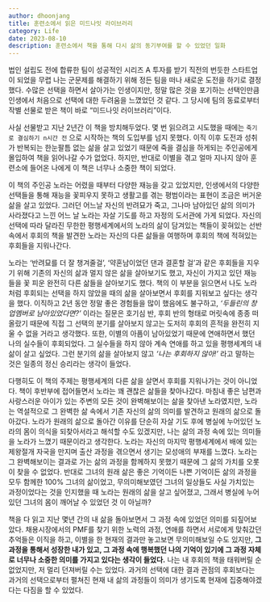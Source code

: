 ```yaml
---
author: dhoonjang
title: 훈련소에서 읽은 미드나잇 라이브러리
category: Life
date: 2023-08-10
description: 훈련소에서 책을 통해 다시 삶의 동기부여를 할 수 있었던 일화
---
```


법인 설립도 전에 합류한 팀이 성공적인 시리즈 A 투자를 받기 직전의 번듯한 스타트업이 되었을 무렵 나는 군문제를 해결하기 위해 정든 팀을 떠나 새로운 도전을 하기로 결정했다. 수많은 선택을 하면서 살아가는 인생이지만, 정말 많은 것을 포기하는 선택인만큼 인생에서 처음으로 선택에 대한 두려움을 느꼈었던 것 같다. 그 당시에 팀의 동료로부터 작별 선물로 받은 책이 바로 “미드나잇 러이브러리”이다.

사실 선물받고 지난 2년간 이 책을 방치해두었다. 몇 번 읽으려고 시도했을 때에는 `죽기로 결심하기 n시간 전` 으로 시작하는 책의 도입부를 넘지 못했다. 이직 이후 도전과 성취가 반복되는 한눈팔틈 없는 삶을 살고 있었기 때문에 죽을 결심을 하게되는 주인공에게 몰입하여 책을 읽어나갈 수가 없었다. 하지만, 반대로 이별을 겪고 얼마 지나지 않아 훈련소에 들어온 나에게 이 책은 너무나 소중한 책이 되었다.

이 책의 주인공 노라는 어렸을 때부터 다양한 재능을 갖고 있었지만, 인생에서의 다양한 선택들을 통해 재능을 꽃피우지 못하고 생활고를 겪는 평범이라는 표현이 조금은 버거운 삶을 살고 있었다. 그러던 어느날 자신의 반려묘가 죽고, 그나마 남아있던 삶의 의미가 사라졌다고 느낀 어느 날 노라는 자살 기도를 하고 자정의 도서관에 가게 되었다. 자신의 선택에 따라 달라진 무한한 평행세계에서의 노라의 삶이 담겨있는 책들이 꽂혀있는 선반 속에서 후회의 책을 발견한 노라는 자신의 다른 삶들을 여행하며 후회의 책에 적혀있는 후회들을 지워나간다.

노라는 ‘반려묘를 더 잘 챙겨줄걸’, ‘약혼남이었던 댄과 결혼할 걸’과 같은 후회들을 지우기 위해 기존의 자신의 삶과 멀지 않은 삶을 살아보기도 했고, 자신이 가지고 있던 재능들을 꽃 피운 완전히 다른 삶들을 살아보기도 했다. 책의 이 부분을 읽으면서 나도 노라처럼 후회되는 선택을 하지 않았을 때의 삶을 살아보면서 후회를 지워보고 싶다는 생각을 했다. 이직하고 2년 동안 정말 좋은 경험들을 많이 했음에도 불구하고, _‘두들린의 창업멤버로 남아있었다면?’_ 이라는 질문은 호기심 반, 후회 반의 형태로 머릿속에 종종 떠올랐기 때문에 직접 그 선택의 분기를 살아보지 않고는 도저히 후회의 흔적을 완전히 지울 수 없을 거라고 생각했다. 또한, 이별의 아픔이 남아있었기 때문에 연애하면서 했던 나의 실수들이 후회되었다. 그 실수들을 하지 않아 계속 연애를 하고 있을 평행세계의 내 삶이 살고 싶었다. 그런 분기의 삶을 살아보지 않고 _‘나는 후회하지 않아!’_ 라고 말하는 것은 일종의 정신 승리라는 생각이 들었다.

다행히도 이 책의 주제는 평행세계의 다른 삶을 살면서 후회를 지워나가는 것이 아니었다. 책이 후반부에 접어들면서 노라는 꽤 괜찮은 삶들을 찾아나갔다. 마침내 좋은 남편과 사랑스러운 아이가 있는 주변의 모든 것이 완벽해보이는 삶을 찾아낸 노라였지만, 노라는 역설적으로 그 완벽한 삶 속에서 기존 자신의 삶의 의미를 발견하고 원래의 삶으로 돌아갔다. 노라가 원래의 삶으로 돌아간 이유를 단순히 자살 기도 후에 병실에 누어있던 노라의 몸이 의식을 되찾아서라고 해석할 수도 있겠지만, 나는 삶의 과정 속에 있는 의미들을 노라가 느꼈기 때문이라고 생각한다. 노라는 자신의 마지막 평행세계에서 배에 있는 제왕절개 자국을 만지며 출산 과정을 겪으면서 생기는 모성애의 부재를 느꼈다. 노라는 그 완벽해보이는 결과로 가는 삶의 과정을 함께하지 못했기 때문에 그 삶의 가치를 오롯이 찾을 수 없었다. 반대로 그녀의 원래 삶은 좋은 기억이든 나쁜 기억이든 삶의 과정을 모두 함께한 100% 그녀의 삶이었고, 무의미해보였던 그녀의 일상들도 사실 가치있는 과정이었다는 것을 인지했을 때 노라는 원래의 삶을 살고 싶어졌고, 그래서 병실에 누어있던 그녀의 몸이 깨어날 수 있었던 것 이 아닐까?

책을 다 읽고 지난 몇년 간의 내 삶을 돌아보면서 그 과정 속에 있었던 의미를 되짚어보았다. 채용시장에서의 PMF를 찾기 위한 노력의 과정, 연애를 하면서 서로에게 맞춰갔던 추억들은 이직을 하고, 이별을 한 현재의 결과만 놓고보면 무의미해보일 수도 있지만, **그 과정을 통해서 성장한 내가 있고, 그 과정 속에 행복했던 나의 기억이 있기에 그 과정 자체로 너무나 소중한 의미를 가지고 있다는 생각이 들었다.** 나는 내 후회의 책을 태워버릴 순 없었지만, 저 멀리 던져버릴 수는 있었다. 과거의 선택에 대한 결과 관점의 후회보다는 과거의 선택으로부터 펼쳐진 현재 내 삶의 과정들이 의미가 생기도록 현재에 집중해야겠다는 다짐을 할 수 있었다.
